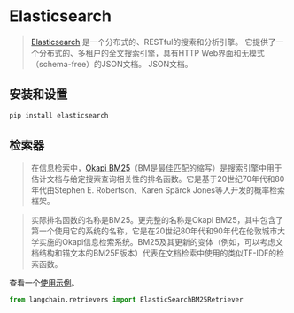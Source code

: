 # Elasticsearch

>[Elasticsearch](https://www.elastic.co/elasticsearch/) 是一个分布式的、RESTful的搜索和分析引擎。
> 它提供了一个分布式的、多租户的全文搜索引擎，具有HTTP Web界面和无模式（schema-free）的JSON文档。
> JSON文档。


## 安装和设置

```bash
pip install elasticsearch
```

## 检索器

>在信息检索中，[Okapi BM25](https://en.wikipedia.org/wiki/Okapi_BM25)（BM是最佳匹配的缩写）是搜索引擎中用于估计文档与给定搜索查询相关性的排名函数。它是基于20世纪70年代和80年代由Stephen E. Robertson、Karen Spärck Jones等人开发的概率检索框架。

>实际排名函数的名称是BM25。更完整的名称是Okapi BM25，其中包含了第一个使用它的系统的名称，它是在20世纪80年代和90年代在伦敦城市大学实施的Okapi信息检索系统。BM25及其更新的变体（例如，可以考虑文档结构和锚文本的BM25F版本）代表在文档检索中使用的类似TF-IDF的检索函数。

查看一个[使用示例](/docs/modules/data_connection/retrievers/integrations/elastic_search_bm25.html)。

```python
from langchain.retrievers import ElasticSearchBM25Retriever
```

